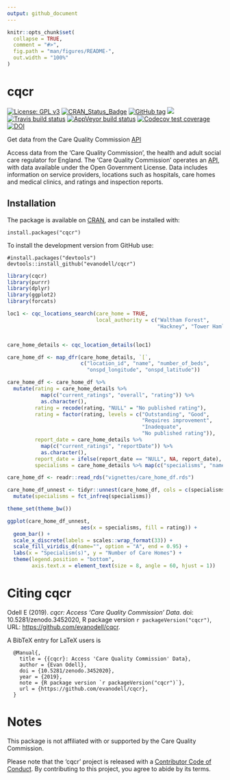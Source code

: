 ```yaml
---
output: github_document
---
```


<!-- README.md is generated from README.Rmd. Please edit that file -->

```r
knitr::opts_chunk$set(
  collapse = TRUE,
  comment = "#>",
  fig.path = "man/figures/README-",
  out.width = "100%"
)
```
# cqcr

<!-- badges: start -->
[![License: GPL v3](https://img.shields.io/badge/License-GPLv3-blue.svg)](https://www.gnu.org/licenses/gpl-3.0)
[![CRAN_Status_Badge](https://www.r-pkg.org/badges/version/cqcr)](https://cran.r-project.org/package=cqcr)
[![GitHub tag](https://img.shields.io/github/tag/evanodell/cqcr.svg)](https://github.com/evanodell/cqcr)
[![](https://cranlogs.r-pkg.org/badges/grand-total/cqcr)](https://dgrtwo.shinyapps.io/cranview/)
[![Travis build status](https://travis-ci.org/evanodell/cqcr.svg?branch=master)](https://travis-ci.org/evanodell/cqcr)
[![AppVeyor build status](https://ci.appveyor.com/api/projects/status/github/evanodell/cqcr?branch=master&svg=true)](https://ci.appveyor.com/project/evanodell/cqcr)
[![Codecov test coverage](https://codecov.io/gh/evanodell/cqcr/branch/master/graph/badge.svg)](https://codecov.io/gh/evanodell/cqcr?branch=master)
[![DOI](https://zenodo.org/badge/204009825.svg)](https://zenodo.org/badge/latestdoi/204009825)
<!-- badges: end -->

Get data from the Care Quality Commission [API](https://anypoint.mulesoft.com/exchange/portals/care-quality-commission-5/4d36bd23-127d-4acf-8903-ba292ea615d4/cqc-syndication-1/)

Access data from the 'Care Quality Commission', the health and adult social care regulator for England. The 'Care Quality Commission' operates an [API](https://www.cqc.org.uk/about-us/transparency/using-cqc-data#api), with data available under the Open Government License. Data includes information on service providers, locations such as hospitals, care homes and medical clinics, and ratings and inspection reports.


## Installation

The package is available on [CRAN](https://cran.r-project.org/package=cqcr), and can be installed with:

```
install.packages("cqcr")
```


To install the development version from GitHub use:

```
#install.packages("devtools")
devtools::install_github("evanodell/cqcr")
```

```r
library(cqcr)
library(purrr)
library(dplyr)
library(ggplot2)
library(forcats)
```

```r
loc1 <- cqc_locations_search(care_home = TRUE, 
                             local_authority = c("Waltham Forest",
                                                 "Hackney", "Tower Hamlets"))


care_home_details <- cqc_location_details(loc1)

care_home_df <- map_dfr(care_home_details, `[`,
                        c("location_id", "name", "number_of_beds", 
                          "onspd_longitude", "onspd_latitude"))

care_home_df <- care_home_df %>% 
  mutate(rating = care_home_details %>%
           map(c("current_ratings", "overall", "rating")) %>%
           as.character(),
         rating = recode(rating, "NULL" = "No published rating"),
         rating = factor(rating, levels = c("Outstanding", "Good",
                                            "Requires improvement", 
                                            "Inadequate",
                                            "No published rating")),
         report_date = care_home_details %>%
           map(c("current_ratings", "reportDate")) %>%
           as.character(),
         report_date = ifelse(report_date == "NULL", NA, report_date),
         specialisms = care_home_details %>% map(c("specialisms", "name")))

```

```r
care_home_df <- readr::read_rds("vignettes/care_home_df.rds")
```


```r
care_home_df_unnest <- tidyr::unnest(care_home_df, cols = c(specialisms)) %>%
  mutate(specialisms = fct_infreq(specialisms))

theme_set(theme_bw())

ggplot(care_home_df_unnest,
                        aes(x = specialisms, fill = rating)) + 
  geom_bar() + 
  scale_x_discrete(labels = scales::wrap_format(33)) + 
  scale_fill_viridis_d(name="", option = "A", end = 0.95) + 
  labs(x = "Specialism(s)", y = "Number of Care Homes") + 
  theme(legend.position = "bottom",
        axis.text.x = element_text(size = 8, angle = 60, hjust = 1))
```




# Citing cqcr


Odell E (2019). _cqcr: Access 'Care Quality Commission' Data_. doi: 10.5281/zenodo.3452020, R package version `r packageVersion("cqcr")`, URL:
<https://github.com/evanodell/cqcr>.

A BibTeX entry for LaTeX users is

```
  @Manual{,
    title = {{cqcr}: Access 'Care Quality Commission' Data},
    author = {Evan Odell},
    doi = {10.5281/zenodo.3452020},
    year = {2019},
    note = {R package version `r packageVersion("cqcr")`},
    url = {https://github.com/evanodell/cqcr},
  }
```


# Notes

This package is not affiliated with or supported by the Care Quality Commission. 

Please note that the 'cqcr' project is released with a
[Contributor Code of Conduct](https://github.com/evanodell/cqcr/blob/master/CODE_OF_CONDUCT.md).
By contributing to this project, you agree to abide by its terms.

